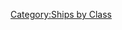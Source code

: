 {{ShipCardListKai
|!de
|custom_row_de_content = ==[[:Category:Coastal Defense Ships|Coastal Defense Ship (DE)]]==
|~
|!shimushu
|custom_row_shimushu_content = ===[[:Category:Shimushu Class|''Shimushu''-class]]===
|Shimushu/
|Kunashiri/
|Hachijou/
|Ishigaki/
|~
|!etorofu
|custom_row_etorofu_content = ===[[:Category:Etorofu Class|''Etorofu''-class]]===
|Etorofu/
|Etorofu/Kai
|~
|Matsuwa/
|Sado/
|Tsushima/
|Hirato/
|Fukae/
|~
|!mikura
|custom_row_mikura_content = ===[[:Category:Mikura Class|''Mikura''-class]]===
|Mikura/
|Yashiro/
|~
|!hiburi
|custom_row_hiburi_content = ===[[:Category:Hiburi Class|''Hiburi''-class]]===
|Hiburi/
|Daitou/
|~
|!type d kaiboukan
|custom_row_type d kaiboukan_content = ===[[:Category:Type D|Type D]]===
|Kaiboukan No.4/
|~
|!dd
|custom_row_dd_content = ==[[:Category:Destroyers|Destroyer (DD)]]==
|~
|!kamikaze
|custom_row_kamikaze_content = ===[[:Category:Kamikaze Class|''Kamikaze''-class]]===
|Kamikaze/
|Asakaze/
|Harukaze/
|Matsukaze/
|Hatakaze/
|~
|!mutsuki
|custom_row_mutsuki_content = ===[[:Category:Mutsuki Class|''Mutsuki''-class]]===
|Mutsuki/
|Mutsuki/Kai Ni
|~
|Kisaragi/
|Kisaragi/Kai Ni
|~
|Yayoi/
|Uzuki/
|~
|Satsuki/
|Satsuki/Kai Ni
|~
|Minazuki
|~
|Fumizuki/
|Fumizuki/Kai Ni
|~
|Nagatsuki/
|Kikuzuki/
|Mikazuki/
|Mochizuki/
|~
|!fubuki
|custom_row_fubuki_content = ===[[:Category:Fubuki Class|''Fubuki''-class]]===
|Fubuki/
|Fubuki/Kai Ni
|~
|Shirayuki/
|Hatsuyuki/
|Miyuki/
|~
|Murakumo/
|Murakumo/Kai Ni
|~
|Usugumo/
|Isonami/
|Uranami/
|~
|!ayanami
|custom_row_ayanami_content = ===[[:Category:Ayanami Class|''Ayanami''-class]]===
|Ayanami/
|Ayanami/Kai Ni
|~
|Shikinami/
|Shikinami/Kai Ni
|~
|Amagiri
|Amagiri/Kai
|~
|Sagiri
|~
|Oboro/
|Oboro/Kai
|~
|Akebono/
|Akebono/Kai
|~
|Sazanami/
|Sazanami/Kai
|~
|Ushio/
|Ushio/Kai Ni
|~
|!akatsuki
|custom_row_akatsuki_content = ===[[:Category:Akatsuki Class|''Akatsuki''-class]]===
|Akatsuki/
|Akatsuki/Kai Ni
|~
|Hibiki/
|Verniy/
|~
|Ikazuchi/
|Inazuma/
|~
|!hatsuharu
|custom_row_hatsuharu_content = ===[[:Category:Hatsuharu Class|''Hatsuharu''-class]]===
|Hatsuharu/
|Hatsuharu/Kai Ni
|~
|Nenohi/
|Wakaba/
|~
|Hatsushimo/
|Hatsushimo/Kai Ni
|~
|Ariake/
|~
|!shiratsuyu
|custom_row_shiratsuyu_content = ===[[:Category:Shiratsuyu Class|''Shiratsuyu''-class]]===
|Shiratsuyu/
|Shiratsuyu/Kai
|Shiratsuyu/Kai Ni
|~
|Shigure/
|Shigure/Kai Ni
|~
|Murasame/
|Murasame/Kai
|Murasame/Kai Ni
|~
|Yuudachi/
|Yuudachi/Kai Ni
|~
|Harusame/
|Harusame/Kai
|~
|Samidare/
|~
|Umikaze/
|Umikaze/Kai Ni
|~
|Yamakaze/
|~
|Kawakaze/
|Kawakaze/Kai Ni
|~
|Suzukaze/
|~
|!asashio
|custom_row_asashio_content = ===[[:Category:Asashio Class|''Asashio''-class]]===
|Asashio/
|Asashio/Kai Ni
|Asashio/Kai Ni D
|~
|Ooshio/
|Ooshio/Kai Ni
|~
|Michishio/
|Michishio/Kai Ni
|~
|Arashio/
|Arashio/Kai Ni
|~
|Asagumo/
|Yamagumo/
|Minegumo/
|~
|Arare/
|Arare/Kai Ni
|~
|Kasumi/
|Kasumi/Kai Ni
|Kasumi/Kai Ni B
|~
|!kagerou
|custom_row_kagerou_content = ===[[:Category:Kagerou Class|''Kagerou''-class]]===
|Kagerou/
|Kagerou/Kai Ni
|~
|Shiranui/
|Shiranui/Kai Ni
|~
|Kuroshio/
|Kuroshio/Kai Ni
|~
|Oyashio/
|Hatsukaze/
|~
|Yukikaze/
|Dan Yang/
|Yukikaze/Kai Ni
|~
|Amatsukaze/
|Tokitsukaze/
|~
|Urakaze/
|Urakaze/D Kai
|~
|Isokaze/
|Isokaze/B Kai
|~
|Hamakaze
|Hamakaze/B Kai
|~
|Tanikaze/
|Tanikaze/D Kai
|~
|Nowaki/
|Arashi/
|Hagikaze/
|Maikaze/
|~
|Akigumo/
|Akigumo/Kai Ni
|~
|!yuugumo
|custom_row_yuugumo_content = ===[[:Category:Yuugumo Class|''Yuugumo''-class]]===
|Yuugumo/
|Yuugumo/Kai Ni
|~
|Makigumo/
|Makigumo/Kai Ni
|~
|Kazagumo/
|Kazagumo/Kai Ni
|~
|Naganami/
|Naganami/Kai Ni
|~
|Takanami/
|Fujinami/
|Hayanami/
|Hamanami/
|~
|Okinami/
|Okinami/Kai Ni
|~
|Kishinami/
|~
|Asashimo/
|Asashimo/Kai Ni
|~
|Hayashimo/
|Akishimo/
|Kiyoshimo/
|~
|!akizuki
|custom_row_akizuki_content = ===[[:Category:Akizuki Class|''Akizuki''-class]]===
|Akizuki/
|Teruzuki/
|Suzutsuki/
|Hatsuzuki/
|~
|!shimakaze
|custom_row_shimakaze_content = ===[[Shimakaze|''Shimakaze'']]===
|Shimakaze/
|~
|!matsu
|custom_row_matsu_content = ===[[:Category:Matsu Class|''Matsu''-class]]===
|Matsu/
|Take/
|~
|!type 1934
|custom_row_type 1934_content = ===[[:Category:Type 1934 Class|''Type 1934''-class]]===
|Z1/
|Z1/zwei
|~
|Z3/
|Z3/zwei
|~
|!maestrale
|custom_row_maestrale_content = ===[[:Category:Maestrale Class|''Maestrale''-class]]===
|Maestrale/
|Grecale/
|Libeccio/
|Scirocco/
|~
|!fletcher
|custom_row_fletcher_content = ===[[:Category:Fletcher Class|''Fletcher''-class]]===
|Fletcher/
|Fletcher/Kai Mod.2
|Fletcher/Mk.II
|~
|Johnston/
|~
|!john c. butler
|custom_row_john c. butler_content = ===[[:Category:John C. Butler Class|''John C. Butler''-class]]===
|Samuel B. Roberts/
|~
|!j
|custom_row_j_content = ===[[:Category:J Class|''J''-class]]===
|Jervis/
|Janus/
|~
|!tashkent
|custom_row_tashkent_content = ===[[:Category:Tashkent Class|''Tashkent''-class]]===
|Tashkent/
|~
|!cl
|custom_row_cl_content = ==[[:Category:Light Cruisers|Light Cruiser (CL)]]==
|~
|!tenryuu
|custom_row_tenryuu_content = ===[[:Category:Tenryuu Class|''Tenryuu''-class]]===
|Tenryuu/
|Tenryuu/Kai Ni
|~
|Tatsuta/
|Tatsuta/Kai Ni
|~
|!kuma
|custom_row_kuma_content = ===[[:Category:Kuma Class|''Kuma''-class]]===
|Kuma/
|~
|Tama/
|Tama/Kai Ni
|~
|Kitakami/
|Ooi/
|Kiso/
|~
|!nagara
|custom_row_nagara_content = ===[[:Category:Nagara Class|''Nagara''-class]]===
|Nagara/
|~
|Isuzu/
|Isuzu/Kai Ni
|~
|Natori/
|~
|Yura/
|Yura/Kai Ni
|~
|Kinu/
|Kinu/Kai Ni
|~
|Abukuma/
|Abukuma/Kai Ni
|~
|!sendai
|custom_row_sendai_content = ===[[:Category:Sendai Class|''Sendai''-class]]===
|Sendai/
|Sendai/Kai Ni
|~
|Jintsuu/
|Jintsuu/Kai Ni
|~
|Naka/
|Naka/Kai Ni
|~
|!yuubari
|custom_row_yuubari_content = ===[[:Category:Yuubari Class|''Yuubari''-class]]===
|Yuubari/
|Yuubari/Kai Ni
|Yuubari/Kai Ni Toku
|Yuubari/Kai Ni D
|~
|!agano
|custom_row_agano_content = ===[[:Category:Agano Class|''Agano''-class]]===
|Agano/
|Noshiro/
|~
|Yahagi/
|Sakawa/
|~
|!ooyodo
|custom_row_ooyodo_content = ===[[:Category:Ooyodo Class|''Ooyodo''-class]]===
|Ooyodo/
|Ooyodo/Kai
|~
|!duca degli abruzzi
|custom_row_duca degli abruzzi_content = ===[[:Category:Duca degli Abruzzi Class|''Duca degli Abruzzi''-class]]===
|Duca degli Abruzzi/
|Giuseppe Garibaldi/
|~
|!st. louis
|custom_row_st. louis_content = ===[[:Category:St. Louis Class|''St. Louis''-class]]===
|Helena/
|Helena/Kai
|~
|!atlanta
|custom_row_atlanta_content = ===[[:Category:Atlanta Class|''Atlanta''-class]]===
|atlanta/
|~
|!town
|custom_row_town_content = ===[[:Category:Town Class|''Town''-class]]===
|Sheffield/
|~
|!gotland
|custom_row_gotland_content = ===[[:Category:Gotland Class|''Gotland''-class]]===
|Gotland/
|Gotland/Kai
|Gotland/Andra
|~
|!de ruyter
|custom_row_de ruyter_content = ===[[:Category:De Ruyter Class|''De Ruyter''-class]]===
|De Ruyter/
|~
|!perth
|custom_row_perth_content = ===[[:Category:Perth Class|''Perth''-class]]===
|Perth/
|~
|!clt
|custom_row_clt_content = ==[[:Category:Torpedo Cruisers|Torpedo Cruiser (CLT)]]==
|~
|!kuma
|Kitakami/Kai
|Kitakami/Kai Ni
|~
|Ooi/Kai
|Ooi/Kai Ni
|~
|Kiso/Kai Ni
|~
|!ca
|custom_row_ca_content = ==[[:Category:Heavy Cruisers|Heavy Cruiser (CA)]]==
|~
|!furutaka
|custom_row_furutaka_content = ===[[:Category:Furutaka Class|''Furutaka''-class]]===
|Furutaka/
|Furutaka/Kai Ni
|~
|Kako/
|Kako/Kai Ni
|~
|!aoba
|custom_row_aoba_content = ===[[:Category:Aoba Class|''Aoba''-class]]===
|Aoba/
|~
|Kinugasa/
|Kinugasa/Kai Ni
|~
|!myoukou
|custom_row_myoukou_content = ===[[:Category:Myoukou Class|''Myoukou''-class]]===
|Myoukou/
|Myoukou/Kai Ni
|~
|Nachi/
|Nachi/Kai Ni
|~
|Ashigara/
|Ashigara/Kai Ni
|~
|Haguro/
|Haguro/Kai Ni
|~
|!takao
|custom_row_takao_content = ===[[:Category:Takao Class|''Takao''-class]]===
|Takao/
|Atago/
|~
|Maya/
|Maya/Kai Ni
|~
|Choukai/
|Choukai/Kai Ni
|~
|!mogami
|custom_row_mogami_content = ===[[:Category:Mogami Class|''Mogami''-class]]===
|Mogami/
|Mikuma/
|~
|Suzuya/
|Kumano/
|~
|!tone
|custom_row_tone_content = ===[[:Category:Tone Class|''Tone''-class]]===
|Tone/
|Chikuma/
|~
|!admiral hipper
|custom_row_admiral hipper_content = ===[[:Category:Admiral Hipper Class|''Admiral Hipper''-class]]===
|Prinz Eugen/
|~
|!zara
|custom_row_zara_content = ===[[:Category:Zara Class|''Zara''-class]]===
|Zara/
|Zara/due
|~
|Pola/
|~
|!northampton
|custom_row_northampton_content = ===[[:Category:Northampton Class|''Northampton''-class]]===
|Houston/
|~
|!cav
|custom_row_cav_content = ==[[:Category:Aviation Cruisers|Aviation Cruiser (CAV)]]==
|~
|!mogami
|Mogami/Kai
|Mikuma/Kai
|~
|Suzuya/Kai
|Suzuya/Kai Ni
|~
|Kumano/Kai
|Kumano/Kai Ni
|~
|!tone
|Tone/Kai Ni
|Chikuma/Kai Ni
|~
|!bb
|custom_row_bb_content = ==[[:Category:Battleships|Battleship (BB)]]== 
|~
|!kongou
|custom_row_kongou_content = ===[[:Category:Kongou Class|''Kongou''-class]]===
|Kongou/
|Kongou/Kai Ni
|Kongou/Kai Ni C
|~
|Hiei/
|Hiei/Kai Ni
|Hiei/Kai Ni C
|~
|Haruna/
|Haruna/Kai Ni
|~
|Kirishima/
|Kirishima/Kai Ni
|~
|!fusou
|custom_row_fusou_content = ===[[:Category:Fusou Class|''Fusou''-class]]===
|Fusou/
|Yamashiro/
|~
|!ise
|custom_row_ise_content = ===[[:Category:Ise Class|''Ise''-class]]===
|Ise/
|Hyuuga/
|~
|!nagato
|custom_row_nagato_content = ===[[:Category:Nagato Class|''Nagato''-class]]===
|Nagato/
|Nagato/Kai Ni
|~
|Mutsu/
|Mutsu/Kai Ni
|~
|!yamato
|custom_row_yamato_content = ===[[:Category:Yamato Class|''Yamato''-class]]===
|Yamato/
|~
|Musashi/
|Musashi/Kai Ni
|~
|!bismarck
|custom_row_bismarck_content = ===[[:Category:Bismarck Class|''Bismarck''-class]]===
|Bismarck/
|Bismarck/drei
|~
|!vittorio veneto
|custom_row_vittorio veneto_content = ===[[:Category:Vittorio Veneto Class|''Vittorio Veneto''-class]]===
|Littorio/
|Roma/
|~
|!colorado
|custom_row_colorado_content = ===[[:Category:Colorado Class|''Colorado''-class]]===
|Colorado/
|~
|!north carolina
|custom_row_north carolina_content = ===[[:Category:North Carolina Class|''North Carolina''-class]]===
|Washington/
|~
|!south dakota
|custom_row_south dakota_content = ===[[:Category:South Dakota Class|''South Dakota''-class]]===
|South Dakota/
|~
|!iowa
|custom_row_iowa_content = ===[[:Category:Iowa Class|''Iowa''-class]]===
|Iowa/
|~
|!queen elizabeth
|custom_row_queen elizabeth_content = ===[[:Category:Queen Elizabeth Class|''Queen Elizabeth''-class]]===
|Warspite/
|~
|!nelson
|custom_row_nelson_content = ===[[:Category:Nelson Class|''Nelson''-class]]===
|Nelson/
|~
|!richelieu
|custom_row_richelieu_content = ===[[:Category:Richelieu Class|''Richelieu''-class]]===
|Richelieu/
|~
|!gangut
|custom_row_gangut_content = ===[[:Category:Gangut Class|''Gangut''-class]]===
|Gangut/
|Gangut/dva
|~
|!bbv
|custom_row_bbv_content = ==[[:Category:Aviation Battleships|Aviation Battleship (BBV)]]==
|~
|!fusou
|Fusou/Kai
|Fusou/Kai Ni
|~
|Yamashiro/Kai
|Yamashiro/Kai Ni
|~
|!ise
|Ise/Kai
|Ise/Kai Ni
|~
|Hyuuga/Kai
|Hyuuga/Kai Ni
|~
|!cvl
|custom_row_cvl_content = ==[[:Category:Light Carriers|Light Aircraft Carrier (CVL)]]==
|~
|!cvl various
|custom_row_cvl various_content = ===Light Carriers (Various Types)===
|Houshou/
|~
|Ryuujou/
|Ryuujou/Kai
|Ryuujou/Kai Ni
|~
|Ryuuhou/
|Ryuuhou/Kai
|~
|!shouhou
|custom_row_shouhou_content = ===[[:Category:Shouhou Class|''Shouhou''-class]]===
|Shouhou/
|Shouhou/Kai
|~
|Zuihou/
|Zuihou/Kai
|Zuihou/Kai Ni
|Zuihou/Kai Ni B
|~
|!hiyou
|custom_row_hiyou_content = ===[[:Category:Hiyou Class|''Hiyou''-class]]===
|Hiyou/
|Hiyou/Kai
|~
|Junyou/
|Junyou/Kai Ni
|~
|!chitose
|custom_row_chitose_content = ===[[:Category:Chitose Class|''Chitose''-class]]===
|Chitose/Carrier
|Chitose/Carrier Kai Ni
|~
|Chiyoda/Carrier
|Chiyoda/Carrier Kai Ni
|~
|!taiyou
|custom_row_taiyou_content = ===[[:Category:Taiyou Class|''Taiyou''-class]]===
|Kasuga Maru/
|Taiyou/
|Taiyou/Kai
|Taiyou/Kai Ni
|~
<!--|!shinyou
|custom_row_shinyou_content = ===[[:Category:Shinyou Class|''Shinyou''-class]]===-->
|Shinyou/
|Shinyou/Kai
|Shinyou/Kai Ni
|~
|!mogami
|Suzuya/Carrier Kai Ni
|Kumano/Carrier Kai Ni
|~
|!casablanca
|custom_row_casablanca_content = ===[[:Category:Casablanca Class|''Casablanca''-class]]===
|Gambier Bay/
|~
|!cv
|custom_row_cv_content = ==[[:Category:Standard Aircraft Carriers|Regular Aircraft Carrier (CV)]]==
|~
|!cv various
|custom_row_cv various_content = ===Aircraft Carriers (Various Types)===
|Akagi/
|Akagi/Kai Ni
|Akagi/Kai Ni E
|~
|Kaga/
|Kaga/Kai Ni
|Kaga/Kai Ni E
|Kaga/Kai Ni Go
|~
|Souryuu/
|Souryuu/Kai Ni
|~
|Hiryuu/
|Hiryuu/Kai Ni
|~
|!shoukaku
|custom_row_shoukaku_content = ===[[:Category:Shoukaku Class|''Shoukaku''-class]]===
|Shoukaku/
|Shoukaku/Kai Ni
|~
|Zuikaku/
|Zuikaku/Kai
|Zuikaku/Kai Ni
|~
|!unryuu
|custom_row_unryuu_content = ===[[:Category:Unryuu Class|''Unryuu''-class]]===
|Unryuu/
|Unryuu/Kai
|~
|Amagi/
|Amagi/Kai
|~
|Katsuragi/
|Katsuragi/Kai
|~
|!graf zeppelin
|custom_row_graf zeppelin_content = ===[[:Category:Graf Zeppelin Class|''Graf Zeppelin''-class]]===
|Graf Zeppelin/
|~
|!aquila
|custom_row_aquila_content = ===[[:Category:Aquila Class|''Aquila''-class]]===
|Aquila/
|~
|!lexington
|custom_row_lexington_content = ===[[:Category:Lexington Class|''Lexington''-class]]===
|Saratoga/
|Saratoga/Kai
|Saratoga/Mk.II
|~
|!essex
|custom_row_essex_content = ===[[:Category:Essex Class|''Essex''-class]]===
|Intrepid/
|~
|!yorktown
|custom_row_yorktown_content = ===[[:Category:Yorktown Class|''Yorktown''-class]]===
|Hornet/
|~
|!ark royal
|custom_row_ark royal_content = ===[[:Category:Ark Royal Class|''Ark Royal''-class]]===
|Ark Royal/
|~
|!cvb
|custom_row_cvb_content = ==[[:Category:Armored Carriers|Armored Aircraft Carrier (CVB)]]==
|~
|!shoukaku
|Shoukaku/Kai Ni A
|Zuikaku/Kai Ni A
|~
|!taihou
|custom_row_taihou_content = ===[[:Category:Taihou Class|''Taihou''-class]]===
|Taihou/
|Taihou/Kai
|~
|!lexington
|Saratoga/Mk.II Mod.2
|~
|!ssv
|custom_row_ssv_content = ==Submarine Aircraft Carrier (SSV)==
|~
|!am
|custom_row_am_content = ===[[:Category:Junsen Type A Kai Ni|Junsen Type A Kai Ni]]===
|I-13
|I-14
|~
|!i-400
|custom_row_i-400_content = ===[[:Category:Sentoku (I-400) Class|''Sentoku (I-400)''-class]]===
|I-400
|I-401/
|~
|!j3
|custom_row_j3_content = ===[[:Category:Junsen 3 Class|Junsen 3 (J3)]]===
|I-8/Kai
|~
|!b1
|custom_row_b1_content = ===[[:Category:Junsen Type B|Junsen Type B (B1)]]===
|I-19/Kai
|I-26/Kai
|~
|!b3
|custom_row_b3_content = ===[[:Category:Junsen Type B Kai Ni|Junsen Type B Kai Ni (B3)]]===
|I-58/Kai
|~
|!ss
|custom_row_ss_content = ==[[:Category:Submarines|Submarine (SS)]]==
|~
|!kd6
|custom_row_kd6_content = ===[[:Category:Kaidai VI Class|Type Kaidai VIa (KD6)]]===
|I-168/
|~
|!j3
|I-8/
|~
|!b1
|I-19/
|I-26/
|~
|!b3
|I-58/
|~
|!c1
|custom_row_c1_content = ===[[:Category:Junsen Type C|Junsen Type C (C1)]]===
|!c2
|custom_row_c2_content = =====Junsen Type C Late Model (C2)=====
|I-47/
|~
|!504
|custom_row_504_content = ===I-504===
|I-504
|~
|!ro
|custom_row_ro_content = ===RO-500===
|Ro-500/
|~
|!stv
|custom_row_stv_content = ===[[:Category:Type 3 Submergence Transport Vehicle|Type 3 Submergence Transport Vehicle]]===
|Maruyu/
|~
|!uit
|custom_row_uit_content = ===UIT-25===
|UIT-25/
|~
|!ixc
|custom_row_ixc_content = ===[[:Category:Type IXC U-boat|Type IXC U-boat]]===
|U-511/
|~
|!marconi
|custom_row_marconi_content = ===[[:Category:Guglielmo Marconi Class|''Guglielmo Marconi''-class]]===
|Luigi Torelli/
|~
|!av
|custom_row_av_content = ==[[:Category:Seaplane Tenders|Seaplane Tender (AV)]]==
|~
|!kamoi
|Kamoi/Kai
|~
|!chitose
|Chitose/
|Chitose/Kai
|~
|Chiyoda/
|Chiyoda/Kai
|~
|!mizuho
|custom_row_mizuho_content = ===[[:Category:Mizuho Class|''Mizuho''-class]]===
|Mizuho/
|~
|!nisshin
|custom_row_nisshin_content = ===[[:Category:Nisshin Class|''Nisshin''-class]]===
|Nisshin/
|~
|!akitsushima
|custom_row_akitsushima_content = ===[[:Category:Akitsushima Class|''Akitsushima''-class]]===
|Akitsushima/
|~
|!commandant teste
|custom_row_commandant teste_content = ===[[:Category:Commandant Teste Class|''Commandant Teste''-class]]===
|Commandant Teste/
|~
|!as
|custom_row_as_content = ==[[:Category:Auxiliary Ship|Submarine Tender (AS)]]==
|~
|!jingei
|custom_row_jingei_content = ===[[:Category:Jingei Class|''Jingei''-class]]===
|Jingei/
|~
|!taigei
|custom_row_taigei_content = ===[[:Category:Taigei Class|''Taigei''-class]]===
|Taigei/
|~
|!ao
|custom_row_ao_content = ==[[:Category:Auxiliary Ship|Fleet Oiler (AO)]]==
|~
|!kamoi
|custom_row_kamoi_content = ===[[:Category:Kamoi Class|''Kamoi''-class]]===
|Kamoi/
|Kamoi/Kai Bo
|~
|!hayasui
|custom_row_hayasui_content = ===[[:Category:Revised Kazahaya Class|Revised ''Kazahaya''-class]]===
|Hayasui/
|~
|!lha
|custom_row_lha_content = ==[[:Category:Amphibious Assault Ships|Amphibious Assault Ship (LHA)]]==
|~
|!ija r1
|custom_row_ija r1_content = ===[[:Category:IJA R1|''IJA R1'']]===
|Shinshuu Maru/
|~
|!hei
|custom_row_hei_content = ===[[:Category:Hei Class|''Akitsu Maru''-class]]===
|Akitsu Maru/
|Akitsu Maru/Kai
|~
|!ar
|custom_row_ar_content = ==[[:Category:Auxiliary Ship|Repair Ship (AR)]]==
|~
|!akashi
|custom_row_akashi_content = ===[[:Category:Akashi Class|''Akashi''-class]]===
|Akashi/
|Akashi/Kai
|~
|!ct
|custom_row_ct_content =  ==[[:Category:Training Cruisers|Training Cruiser (CT)]]==
|~
|!katori
|custom_row_katori_content =  ===[[:Category:Katori Class|''Katori''-class]]=== 
|Katori/
|Kashima/
|column_count = false
}}
{{Shiplist}}
[[Category:Ships by Class]]